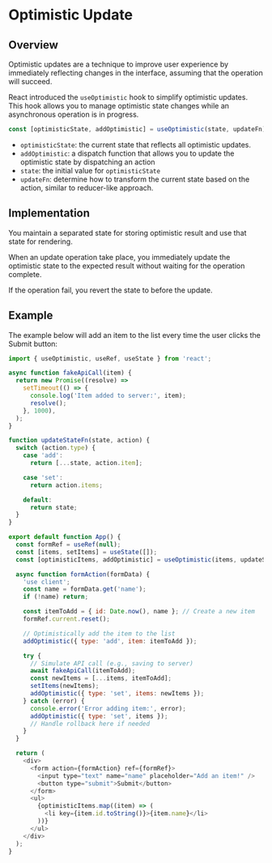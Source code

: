 # Optimistic Update

## Overview

Optimistic updates are a technique to improve user experience by immediately reflecting changes in the interface, assuming that the operation will succeed.

React introduced the `useOptimistic` hook to simplify optimistic updates. This hook allows you to manage optimistic state changes while an asynchronous operation is in progress.

```js
const [optimisticState, addOptimistic] = useOptimistic(state, updateFn);
```

- `optimisticState`: the current state that reflects all optimistic updates.
- `addOptimistic`: a dispatch function that allows you to update the optimistic state by dispatching an action
- `state`: the initial value for `optimisticState`
- `updateFn`: determine how to transform the current state based on the action, similar to reducer-like approach.


## Implementation

You maintain a separated state for storing optimistic result and use that state for rendering.

When an update operation take place, you immediately update the optimistic state to the expected result without waiting for the operation complete.

If the operation fail, you revert the state to before the update.


## Example

The example below will add an item to the list every time the user clicks the Submit button:

```js
import { useOptimistic, useRef, useState } from 'react';

async function fakeApiCall(item) {
  return new Promise((resolve) =>
    setTimeout(() => {
      console.log('Item added to server:', item);
      resolve();
    }, 1000),
  );
}

function updateStateFn(state, action) {
  switch (action.type) {
    case 'add':
      return [...state, action.item];

    case 'set':
      return action.items;

    default:
      return state;
  }
}

export default function App() {
  const formRef = useRef(null);
  const [items, setItems] = useState([]);
  const [optimisticItems, addOptimistic] = useOptimistic(items, updateStateFn);

  async function formAction(formData) {
    'use client';
    const name = formData.get('name');
    if (!name) return;

    const itemToAdd = { id: Date.now(), name }; // Create a new item
    formRef.current.reset();

    // Optimistically add the item to the list
    addOptimistic({ type: 'add', item: itemToAdd });

    try {
      // Simulate API call (e.g., saving to server)
      await fakeApiCall(itemToAdd);
      const newItems = [...items, itemToAdd];
      setItems(newItems);
      addOptimistic({ type: 'set', items: newItems });
    } catch (error) {
      console.error('Error adding item:', error);
      addOptimistic({ type: 'set', items });
      // Handle rollback here if needed
    }
  }

  return (
    <div>
      <form action={formAction} ref={formRef}>
        <input type="text" name="name" placeholder="Add an item!" />
        <button type="submit">Submit</button>
      </form>
      <ul>
        {optimisticItems.map((item) => (
          <li key={item.id.toString()}>{item.name}</li>
        ))}
      </ul>
    </div>
  );
}
```
